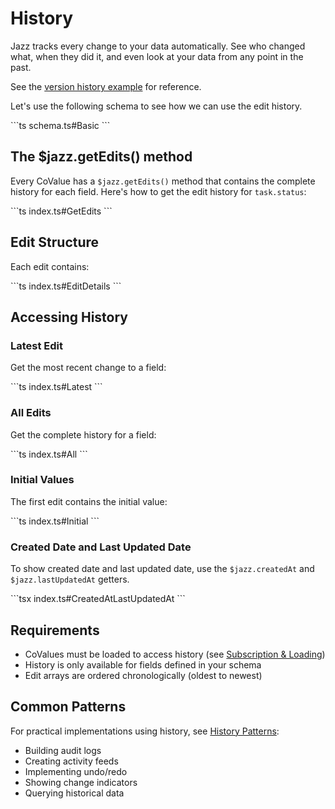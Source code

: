 
# History

Jazz tracks every change to your data automatically. See who changed what, when they did it, and even look at your data from any point in the past.

See the [version history example](https://github.com/garden-co/jazz/tree/main/examples/version-history) for reference.

Let's use the following schema to see how we can use the edit history.


<CodeGroup>
```ts schema.ts#Basic
```
</CodeGroup>

## The $jazz.getEdits() method

Every CoValue has a `$jazz.getEdits()` method that contains the complete history for each field. Here's
how to get the edit history for `task.status`:

<CodeGroup>
```ts index.ts#GetEdits
```
</CodeGroup>

## Edit Structure

Each edit contains:

<CodeGroup>
```ts index.ts#EditDetails
```
</CodeGroup>

## Accessing History

### Latest Edit

Get the most recent change to a field:

<CodeGroup>
```ts index.ts#Latest
```
</CodeGroup>

### All Edits

Get the complete history for a field:

<CodeGroup>
```ts index.ts#All
```
</CodeGroup>

### Initial Values

The first edit contains the initial value:

<CodeGroup>
```ts index.ts#Initial
```
</CodeGroup>

### Created Date and Last Updated Date

To show created date and last updated date, use the `$jazz.createdAt` and `$jazz.lastUpdatedAt` getters.

<CodeGroup>
```tsx index.ts#CreatedAtLastUpdatedAt
```
</CodeGroup>

## Requirements

- CoValues must be loaded to access history (see [Subscription & Loading](/docs/core-concepts/subscription-and-loading))
- History is only available for fields defined in your schema
- Edit arrays are ordered chronologically (oldest to newest)

## Common Patterns

For practical implementations using history, see [History Patterns](/docs/reference/design-patterns/history-patterns):
- Building audit logs
- Creating activity feeds
- Implementing undo/redo
- Showing change indicators
- Querying historical data
